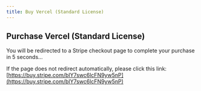 ```yaml
---
title: Buy Vercel (Standard License)
---
```



<Head>
  <meta httpEquiv="refresh" content="5; url='https://buy.stripe.com/bIY7swc6lcFN9yw5nP'" />
</Head>

## Purchase Vercel (Standard License)

You will be redirected to a Stripe checkout page to complete your purchase in 5 seconds…

If the page does not redirect automatically, please click this link: [https://buy.stripe.com/bIY7swc6lcFN9yw5nP](https://buy.stripe.com/bIY7swc6lcFN9yw5nP)
